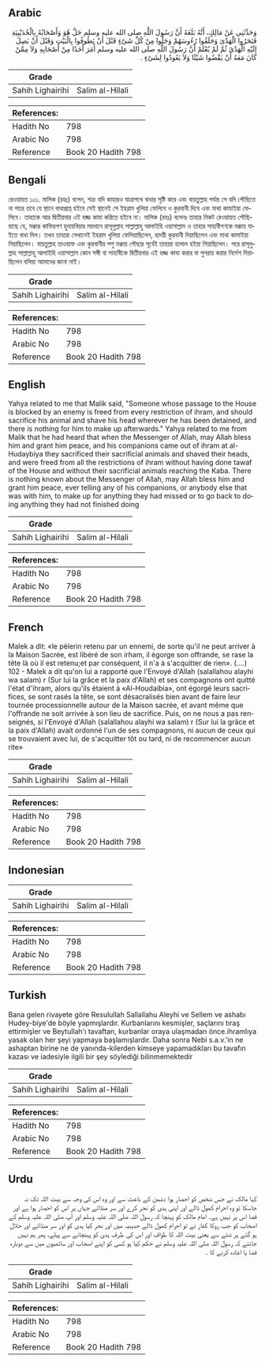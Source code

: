 ## Arabic


<div dir="rtl" lang="ar" style={{fontSize:'larger',backgroundColor:'#f8f9fa',padding:20}}>
وَحَدَّثَنِي عَنْ مَالِكٍ، أَنَّهُ بَلَغَهُ أَنَّ رَسُولَ اللَّهِ صلى الله عليه وسلم حَلَّ هُوَ وَأَصْحَابُهُ بِالْحُدَيْبِيَةِ فَنَحَرُوا الْهَدْىَ وَحَلَقُوا رُءُوسَهُمْ وَحَلُّوا مِنْ كُلِّ شَىْءٍ قَبْلَ أَنْ يَطُوفُوا بِالْبَيْتِ وَقَبْلَ أَنْ يَصِلَ إِلَيْهِ الْهَدْىُ ثُمَّ لَمْ يُعْلَمْ أَنَّ رَسُولَ اللَّهِ صلى الله عليه وسلم أَمَرَ أَحَدًا مِنْ أَصْحَابِهِ وَلاَ مِمَّنْ كَانَ مَعَهُ أَنْ يَقْضُوا شَيْئًا وَلاَ يَعُودُوا لِشَىْءٍ ‏.‏
</div>
<div style={{backgroundColor:'#f8f9fa',padding:20, marginBottom: 10}}><table> <thead> <tr> <th>Grade</th> <th></th> </tr> </thead> <tbody> <tr><td>Sahih Lighairihi</td><td>Salim al-Hilali</td></tr></tbody></table><table> <thead> <tr> <th>References:</th> <th></th> </tr> </thead> <tbody><tr><td>Hadith No</td><td>798</td></tr><tr><td>Arabic No</td><td>798</td></tr><tr><td>Reference</td><td>Book 20 Hadith 798</td></tr></tbody></table></div>

## Bengali


<div dir="ltr" lang="bn" style={{fontSize:'larger',backgroundColor:'#f8f9fa',padding:20}}>
রেওয়ায়ত ১০১. মালিক (রহঃ) বলেন, শক্ৰ যদি কাহারও যাত্রাপথে বাধার সৃষ্টি করে এবং বায়তুল্লাহ পর্যন্ত সে যদি পৌছিতে না পারে তবে যে স্থানে বাধাপ্রাপ্ত হইবে সেই স্থানেই সে ইহরাম খুলিয়া ফেলিবে ও কুরবানী দিবে এবং মাথা কামাইয়া ফেলিবে। তাহাকে আর দ্বিতীয়বার এই হজ্জ কাযা করিতে হইবে না। মালিক (রহঃ) বলেনঃ তাহার নিকট রেওয়ায়ত পৌছিয়াছে যে, মক্কার কাফিরগণ হুদায়বিয়ার ময়দানে রাসূলুল্লাহ সাল্লাল্লাহু আলাইহি ওয়াসাল্লাম ও তাহার সাহাবীগণকে মক্কায় যাইতে বাধা দিল। তখন তাহারা সেখানেই ইহরাম খুলিয়া ফেলিয়াছিলেন, হাদয়ী কুরবানী দিয়াছিলেন এবং মাথা কামাইয়া নিয়াছিলেন। বায়তুল্লাহ তাওয়াফ এবং কুরবানীর পশু মক্কায় পৌছার পূর্বেই তাহারা হালাল হইয়া গিয়াছিলেন। পরে রাসূলুল্লাহ সাল্লাল্লাহু আলাইহি ওয়াসাল্লাম কোন সঙ্গী বা সাহাবীকে দ্বিতীয়বার এই হজ্জ কাযা করার বা পুনরায় করার নির্দেশ দিয়াছিলেন বলিয়া আমাদের জানা নাই।
</div>
<div style={{backgroundColor:'#f8f9fa',padding:20, marginBottom: 10}}><table> <thead> <tr> <th>Grade</th> <th></th> </tr> </thead> <tbody> <tr><td>Sahih Lighairihi</td><td>Salim al-Hilali</td></tr></tbody></table><table> <thead> <tr> <th>References:</th> <th></th> </tr> </thead> <tbody><tr><td>Hadith No</td><td>798</td></tr><tr><td>Arabic No</td><td>798</td></tr><tr><td>Reference</td><td>Book 20 Hadith 798</td></tr></tbody></table></div>

## English


<div dir="ltr" lang="en" style={{fontSize:'larger',backgroundColor:'#f8f9fa',padding:20}}>
Yahya related to me that Malik said, "Someone whose passage to the House is blocked by an enemy is freed from every restriction of ihram, and should sacrifice his animal and shave his head wherever he has been detained, and there is nothing for him to make up afterwards." Yahya related to me from Malik that he had heard that when the Messenger of Allah, may Allah bless him and grant him peace, and his companions came out of ihram at al-Hudaybiya they sacrificed their sacrificial animals and shaved their heads, and were freed from all the restrictions of ihram without having done tawaf of the House and without their sacrificial animals reaching the Kaba. There is nothing known about the Messenger of Allah, may Allah bless him and grant him peace, ever telling any of his companions, or anybody else that was with him, to make up for anything they had missed or to go back to doing anything they had not finished doing
</div>
<div style={{backgroundColor:'#f8f9fa',padding:20, marginBottom: 10}}><table> <thead> <tr> <th>Grade</th> <th></th> </tr> </thead> <tbody> <tr><td>Sahih Lighairihi</td><td>Salim al-Hilali</td></tr></tbody></table><table> <thead> <tr> <th>References:</th> <th></th> </tr> </thead> <tbody><tr><td>Hadith No</td><td>798</td></tr><tr><td>Arabic No</td><td>798</td></tr><tr><td>Reference</td><td>Book 20 Hadith 798</td></tr></tbody></table></div>

## French


<div dir="ltr" lang="fr" style={{fontSize:'larger',backgroundColor:'#f8f9fa',padding:20}}>
Malek a dit: «le pèlerin retenu par un ennemi, de sorte qu'il ne peut arriver à la Maison Sacrée, est libéré de son irham, il égorge son offrande, se rase la tête là où il est retenu;et par conséquent, il n'a à s'acquitter de rien». (....) 102 - Malek a dit qu'on lui a rapporté que l'Envoyé d'Allah (salallahou alayhi wa salam) r (Sur lui la grâce et la paix d'Allah) et ses compagnons ont quitté l'état d'ihram, alors qu'ils étaient à «Al-Houdaibia», ont égorgé leurs sacrifices, se sont rasés la tête, se sont désacralisés bien avant de faire leur tournée processionnelle autour de la Maison sacrée, et avant même que l'offrande ne soit arrivée à son lieu de sacrifice. Puis, on ne nous a pas renseignés, si l'Envoyé d'Allah (salallahou alayhi wa salam) r (Sur lui la grâce et la paix d'Allah) avait ordonné l'un de ses compagnons, ni aucun de ceux qui se trouvaient avec lui, de s'acquitter tôt ou tard, ni de recommencer aucun rite»
</div>
<div style={{backgroundColor:'#f8f9fa',padding:20, marginBottom: 10}}><table> <thead> <tr> <th>Grade</th> <th></th> </tr> </thead> <tbody> <tr><td>Sahih Lighairihi</td><td>Salim al-Hilali</td></tr></tbody></table><table> <thead> <tr> <th>References:</th> <th></th> </tr> </thead> <tbody><tr><td>Hadith No</td><td>798</td></tr><tr><td>Arabic No</td><td>798</td></tr><tr><td>Reference</td><td>Book 20 Hadith 798</td></tr></tbody></table></div>

## Indonesian


<div dir="ltr" lang="id" style={{fontSize:'larger',backgroundColor:'#f8f9fa',padding:20}}>

</div>
<div style={{backgroundColor:'#f8f9fa',padding:20, marginBottom: 10}}><table> <thead> <tr> <th>Grade</th> <th></th> </tr> </thead> <tbody> <tr><td>Sahih Lighairihi</td><td>Salim al-Hilali</td></tr></tbody></table><table> <thead> <tr> <th>References:</th> <th></th> </tr> </thead> <tbody><tr><td>Hadith No</td><td>798</td></tr><tr><td>Arabic No</td><td>798</td></tr><tr><td>Reference</td><td>Book 20 Hadith 798</td></tr></tbody></table></div>

## Turkish


<div dir="ltr" lang="tr" style={{fontSize:'larger',backgroundColor:'#f8f9fa',padding:20}}>
Bana gelen rivayete göre Resulullah Sallallahu Aleyhi ve Sellem ve ashabı Hudey-biye'de böyle yapmışlardır. Kurbanlarını kesmişler, saçlarını tıraş ettirmişler ve Beytullah'ı tavaftan, kurbanlar oraya ulaşmadan önce.ihramlıya yasak olan her şeyi yapmaya başlamışlardır. Daha sonra Nebi s.a.v.'in ne ashaptan birine ne de yanında-kilerden kimseye yapamadıkları bu tavafın kazası ve iadesiyle ilgili bir şey söylediği bilinmemektedir
</div>
<div style={{backgroundColor:'#f8f9fa',padding:20, marginBottom: 10}}><table> <thead> <tr> <th>Grade</th> <th></th> </tr> </thead> <tbody> <tr><td>Sahih Lighairihi</td><td>Salim al-Hilali</td></tr></tbody></table><table> <thead> <tr> <th>References:</th> <th></th> </tr> </thead> <tbody><tr><td>Hadith No</td><td>798</td></tr><tr><td>Arabic No</td><td>798</td></tr><tr><td>Reference</td><td>Book 20 Hadith 798</td></tr></tbody></table></div>

## Urdu


<div dir="rtl" lang="ur" style={{fontSize:'larger',backgroundColor:'#f8f9fa',padding:20}}>
کہا مالک نے جس شخص کو احصار ہوا دشمن کے باعث سے اور وہ اس کی وجہ سے بیت اللہ تک نہ جاسکا تو وہ احرام کھول ڈالے اور اپنی ہدی کو نحر کرے اور سر منڈائے جہاں پر اس کو احصار ہوا ہے اور قضا اس پر نہیں ہے۔ امام مالک کو پہنچا کہ رسول اللہ صلی اللہ علیہ وسلم اور آپ صلی اللہ علیہ وسلم کے اصحاب کو جب روکا کفار نے تو احرام کھول ڈالے حدیبیہ میں اور نحر کیا ہدی کو اور سر منڈائے اور حلال ہو گئے ہر شئے سے یعنی بیت اللہ کا طواف اور اس کی طرف ہدی کو پہنچانے سے پہلے، پھر ہم نہیں جانتے کہ رسول اللہ صلی اللہ علیہ وسلم نے حکم کیا ہو کسی کو اپنے اصحاب اور ساتھیوں میں سے دوبارہ قضا یا اعادہ کرنے کا ۔
</div>
<div style={{backgroundColor:'#f8f9fa',padding:20, marginBottom: 10}}><table> <thead> <tr> <th>Grade</th> <th></th> </tr> </thead> <tbody> <tr><td>Sahih Lighairihi</td><td>Salim al-Hilali</td></tr></tbody></table><table> <thead> <tr> <th>References:</th> <th></th> </tr> </thead> <tbody><tr><td>Hadith No</td><td>798</td></tr><tr><td>Arabic No</td><td>798</td></tr><tr><td>Reference</td><td>Book 20 Hadith 798</td></tr></tbody></table></div>